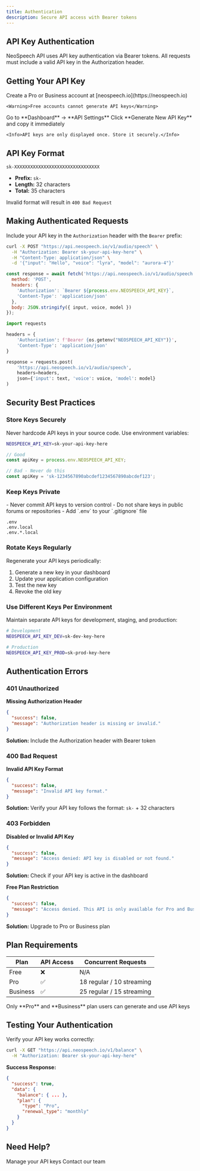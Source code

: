 ```yaml
---
title: Authentication
description: Secure API access with Bearer tokens
---
```


## API Key Authentication

NeoSpeech API uses API key authentication via Bearer tokens. All requests must include a valid API key in the Authorization header.

## Getting Your API Key

<Steps>
  <Step title="Sign Up">
    Create a Pro or Business account at [neospeech.io](https://neospeech.io)

    <Warning>Free accounts cannot generate API keys</Warning>
  </Step>

  <Step title="Navigate to Settings">
    Go to **Dashboard** → **API Settings**
  </Step>

  <Step title="Generate Key">
    Click **Generate New API Key** and copy it immediately

    <Info>API keys are only displayed once. Store it securely.</Info>
  </Step>
</Steps>

## API Key Format

```
sk-XXXXXXXXXXXXXXXXXXXXXXXXXXXXXXXX
```

- **Prefix:** `sk-`
- **Length:** 32 characters
- **Total:** 35 characters

<Note>Invalid format will result in `400 Bad Request`</Note>

## Making Authenticated Requests

Include your API key in the `Authorization` header with the `Bearer` prefix:

<CodeGroup>

```bash cURL
curl -X POST "https://api.neospeech.io/v1/audio/speech" \
  -H "Authorization: Bearer sk-your-api-key-here" \
  -H "Content-Type: application/json" \
  -d '{"input": "Hello", "voice": "lyra", "model": "aurora-4"}'
```

```javascript JavaScript
const response = await fetch('https://api.neospeech.io/v1/audio/speech', {
  method: 'POST',
  headers: {
    'Authorization': `Bearer ${process.env.NEOSPEECH_API_KEY}`,
    'Content-Type': 'application/json'
  },
  body: JSON.stringify({ input, voice, model })
});
```

```python Python
import requests

headers = {
    'Authorization': f'Bearer {os.getenv("NEOSPEECH_API_KEY")}',
    'Content-Type': 'application/json'
}

response = requests.post(
    'https://api.neospeech.io/v1/audio/speech',
    headers=headers,
    json={'input': text, 'voice': voice, 'model': model}
)
```

</CodeGroup>

## Security Best Practices

### Store Keys Securely

Never hardcode API keys in your source code. Use environment variables:

```bash .env
NEOSPEECH_API_KEY=sk-your-api-key-here
```

```javascript
// Good
const apiKey = process.env.NEOSPEECH_API_KEY;

// Bad - Never do this
const apiKey = 'sk-1234567890abcdef1234567890abcdef123';
```

### Keep Keys Private

<Warning>
- Never commit API keys to version control
- Do not share keys in public forums or repositories
- Add `.env` to your `.gitignore` file
</Warning>

```gitignore .gitignore
.env
.env.local
.env.*.local
```

### Rotate Keys Regularly

Regenerate your API keys periodically:

1. Generate a new key in your dashboard
2. Update your application configuration
3. Test the new key
4. Revoke the old key

### Use Different Keys Per Environment

Maintain separate API keys for development, staging, and production:

```bash
# Development
NEOSPEECH_API_KEY_DEV=sk-dev-key-here

# Production
NEOSPEECH_API_KEY_PROD=sk-prod-key-here
```

## Authentication Errors

### 401 Unauthorized

**Missing Authorization Header**
```json
{
  "success": false,
  "message": "Authorization header is missing or invalid."
}
```

**Solution:** Include the Authorization header with Bearer token

### 400 Bad Request

**Invalid API Key Format**
```json
{
  "success": false,
  "message": "Invalid API key format."
}
```

**Solution:** Verify your API key follows the format: `sk-` + 32 characters

### 403 Forbidden

**Disabled or Invalid API Key**
```json
{
  "success": false,
  "message": "Access denied: API key is disabled or not found."
}
```

**Solution:** Check if your API key is active in the dashboard

**Free Plan Restriction**
```json
{
  "success": false,
  "message": "Access denied. This API is only available for Pro and Business plans. Please upgrade your plan to access our services."
}
```

**Solution:** Upgrade to Pro or Business plan

## Plan Requirements

| Plan | API Access | Concurrent Requests |
|------|------------|---------------------|
| Free | ❌ | N/A |
| Pro | ✅ | 18 regular / 10 streaming |
| Business | ✅ | 25 regular / 15 streaming |

<Info>
Only **Pro** and **Business** plan users can generate and use API keys
</Info>

## Testing Your Authentication

Verify your API key works correctly:

```bash
curl -X GET "https://api.neospeech.io/v1/balance" \
  -H "Authorization: Bearer sk-your-api-key-here"
```

**Success Response:**
```json
{
  "success": true,
  "data": {
    "balance": { ... },
    "plan": {
      "type": "Pro",
      "renewal_type": "monthly"
    }
  }
}
```

## Need Help?

<CardGroup cols={2}>
  <Card title="Dashboard" icon="square-terminal" href="https://neospeech.io">
    Manage your API keys
  </Card>
  <Card title="Support" icon="life-ring" href="https://neospeech.io/support">
    Contact our team
  </Card>
</CardGroup>